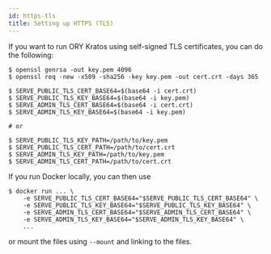 ```yaml
---
id: https-tls
title: Setting up HTTPS (TLS)
---
```


If you want to run ORY Kratos using self-signed TLS certificates, you can do the
following:

```
$ openssl genrsa -out key.pem 4096
$ openssl req -new -x509 -sha256 -key key.pem -out cert.crt -days 365

$ SERVE_PUBLIC_TLS_CERT_BASE64=$(base64 -i cert.crt)
$ SERVE_PUBLIC_TLS_KEY_BASE64=$(base64 -i key.pem)
$ SERVE_ADMIN_TLS_CERT_BASE64=$(base64 -i cert.crt)
$ SERVE_ADMIN_TLS_KEY_BASE64=$(base64 -i key.pem)

# or

$ SERVE_PUBLIC_TLS_KEY_PATH=/path/to/key.pem
$ SERVE_PUBLIC_TLS_CERT_PATH=/path/to/cert.crt
$ SERVE_ADMIN_TLS_KEY_PATH=/path/to/key.pem
$ SERVE_ADMIN_TLS_CERT_PATH=/path/to/cert.crt
```

If you run Docker locally, you can then use

```
$ docker run ... \
    -e SERVE_PUBLIC_TLS_CERT_BASE64="$SERVE_PUBLIC_TLS_CERT_BASE64" \
    -e SERVE_PUBLIC_TLS_KEY_BASE64="$SERVE_PUBLIC_TLS_KEY_BASE64" \
    -e SERVE_ADMIN_TLS_CERT_BASE64="$SERVE_ADMIN_TLS_CERT_BASE64" \
    -e SERVE_ADMIN_TLS_KEY_BASE64="$SERVE_ADMIN_TLS_KEY_BASE64" \
    ...
```

or mount the files using `--mount` and linking to the files.
